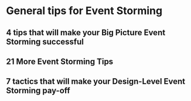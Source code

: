 # General tips for Event Storming
## 4 tips that will make your Big Picture Event Storming successful
## 21 More Event Storming Tips
## 7 tactics that will make your Design-Level Event Storming pay-off
